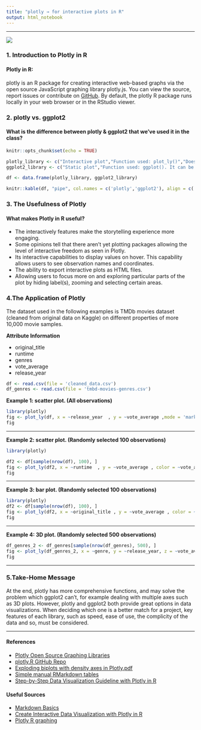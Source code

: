 ```yaml
---
title: "plotly → for interactive plots in R"
output: html_notebook
---
```

 ***

![](plotly_logo.png)

### **1. Introduction to Plotly in R**
#### Plotly in R:
plotly is an R package for creating interactive web-based graphs via the open source JavaScript graphing library plotly.js. You can view the source, report issues or contribute on [GitHub](https://github.com/plotly/plotly.R).
By default, the plotly R package runs locally in your web browser or in the RStudio viewer. 


### **2. plotly vs. ggplot2** 
#### What is the difference between plotly & ggplot2 that we've used it in the class?
```r
knitr::opts_chunk$set(echo = TRUE)
```
```r
plotly_library <- c("Interactive plot","Function used: plot_ly()","Does support 3D plot","Plotly is compatible with many languages","Developers describe Plotly as The Web's fastest growing charting libraries","The syntax is very simple","Interactive features ","Large number of chart types offered")
ggplot2_library <- c("Static plot","Function used: ggplot(). It can be converted into interactive plot by ggplotly() ","Does not support 3D plot","A data visualization package for the statistical programming language R","Breaks up graphs into semantic components such as scales and layers","ggplot2 has a different syntax from the rest of R and when working with complex figures, the syntax can be unwieldy","Elements like margins, points, axis titles, and tickmarks look better when using ggplot2","In terms of speed, ggplot2 tends to run much slower than Plotly")

df <- data.frame(plotly_library, ggplot2_library)

knitr::kable(df, "pipe", col.names = c('plotly','ggplot2'), align = c('l','l'), caption = " plotly vs. ggplot2 ", )
```
### **3. The Usefulness of Plotly**
#### What makes Plotly in R useful?
- The interactively features make the storytelling experience more engaging.
- Some opinions tell that there aren't yet plotting packages allowing the level of interactive freedom as seen in Plotly.
- Its interactive capabilities to display values on hover. This capability allows users to see observation names and coordinates. 
- The ability to export interactive plots as HTML files.
- Allowing users to focus more on and exploring  particular parts of the plot by hiding label(s), zooming and selecting certain areas.

### **4.The Application of Plotly**
The dataset used in the following examples is TMDb movies dataset (cleaned from original data on Kaggle) on different properties of more 10,000 movie samples.

**Attribute Information**

- original_title
- runtime
- genres
- vote_average
- release_year 

```r
df <- read.csv(file = 'cleaned_data.csv')
df_genres <- read.csv(file = 'tmbd-movies-genres.csv')
```

**Example 1: scatter plot. (All observations)**

```r
library(plotly)
fig <- plot_ly(df, x = ~release_year  , y = ~vote_average ,mode = 'markers', color = ~vote_average)
fig 
```




***



**Example 2: scatter plot. (Randomly selected 100 observations)**

```r
library(plotly)

df2 <- df[sample(nrow(df), 100), ]
fig <- plot_ly(df2, x = ~runtime  , y = ~vote_average , color = ~vote_average)
fig 
```






***



**Example 3: bar plot. (Randomly selected 100 observations)**

```r
library(plotly)
df2 <- df[sample(nrow(df), 100), ]
fig <- plot_ly(df2, x = ~original_title , y = ~vote_average , color = ~vote_average )
fig 
```





***



**Example 4: 3D plot. (Randomly selected 500 observations)**

```r
df_genres_2 <- df_genres[sample(nrow(df_genres), 500), ]
fig <- plot_ly(df_genres_2, x = ~genre, y = ~release_year, z = ~vote_average, color = ~vote_average , mode = 'markers')
fig
```



***







### **5.Take-Home Message** 

At the end, plotly has more comprehensive functions, and may solve the problem which ggplot2 can’t, for example dealing with multiple axes such as 3D plots. However, plotly and ggplot2 both provide great options in data visualizations. When deciding which one is a better match for a project, key features of each library, such as speed, ease of use, the complicity of the data and so, must be considered.

***
#### **References**

- [Plotly Open Source Graphing Libraries](https://plotly.com/r/)
- [plotly.R GitHub Repo](https://github.com/plotly/plotly.R)
- [Exploding biplots with density axes in Plotly.pdf](https://scholar.google.com/scholar?hl=en&as_sdt=0%2C5&q=the+usefulness+of+Plotly+in+r&btnG=#:~:text=Exploding%20biplots%20with%20density%20axes%20in%20Plotly)
- [Simple manual RMarkdown tables](https://stackoverflow.com/questions/19997242/simple-manual-rmarkdown-tables-that-look-good-in-html-pdf-and-docx)
- [Step-by-Step Data Visualization Guideline with Plotly in R](https://medium.com/swlh/step-by-step-data-visualization-guideline-with-plotly-in-r-fbd212640de2)

#### **Useful Sources**
- [Markdown Basics](https://markdown-guide.readthedocs.io/en/latest/basics.html#:~:text=heading-,Horizontal%20rules,also%20place%20spaces%20between%20them.)
- [Create Interactive Data Visualization with Plotly in R](https://www.themillerlab.io/post/plotly/)
- [Plotly R graphing](https://jtr13.github.io/cc21/plotly-r-graphing.html)




